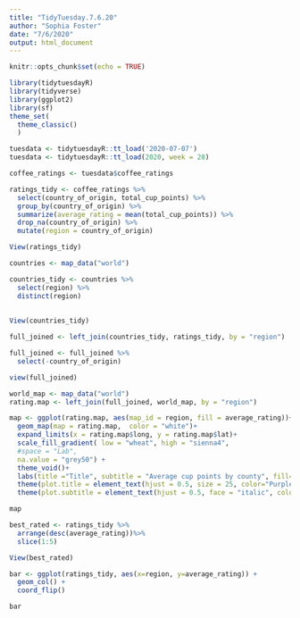 ```yaml
---
title: "TidyTuesday.7.6.20"
author: "Sophia Foster"
date: "7/6/2020"
output: html_document
---
```


```r
knitr::opts_chunk$set(echo = TRUE)
```

```r
library(tidytuesdayR)
library(tidyverse)
library(ggplot2)
library(sf)
theme_set(
  theme_classic()
  )
```

```r
tuesdata <- tidytuesdayR::tt_load('2020-07-07')
tuesdata <- tidytuesdayR::tt_load(2020, week = 28)

coffee_ratings <- tuesdata$coffee_ratings
```

```r
ratings_tidy <- coffee_ratings %>%
  select(country_of_origin, total_cup_points) %>%
  group_by(country_of_origin) %>%
  summarize(average_rating = mean(total_cup_points)) %>%
  drop_na(country_of_origin) %>%
  mutate(region = country_of_origin)

View(ratings_tidy)
```

```r
countries <- map_data("world")

countries_tidy <- countries %>% 
  select(region) %>%
  distinct(region)
  
    
View(countries_tidy)
```

```r
full_joined <- left_join(countries_tidy, ratings_tidy, by = "region")

full_joined <- full_joined %>% 
  select(-country_of_origin) 

view(full_joined)
```

```r
world_map <- map_data("world")
rating.map <- left_join(full_joined, world_map, by = "region")
```

```r
map <- ggplot(rating.map, aes(map_id = region, fill = average_rating))+
  geom_map(map = rating.map,  color = "white")+
  expand_limits(x = rating.map$long, y = rating.map$lat)+
  scale_fill_gradient( low = "wheat", high = "sienna4",
  #space = "Lab",
  na.value = "grey50") +
  theme_void()+
  labs(title ="Title", subtitle = "Average cup points by county", fill="Series") +
  theme(plot.title = element_text(hjust = 0.5, size = 25, color="Purple")) +
  theme(plot.subtitle = element_text(hjust = 0.5, face = "italic", color="violet", size = 15))

map
```

```r
best_rated <- ratings_tidy %>%
  arrange(desc(average_rating))%>%
  slice(1:5)

View(best_rated)
```

```r
bar <- ggplot(ratings_tidy, aes(x=region, y=average_rating)) +
  geom_col() +
  coord_flip()

bar
```

